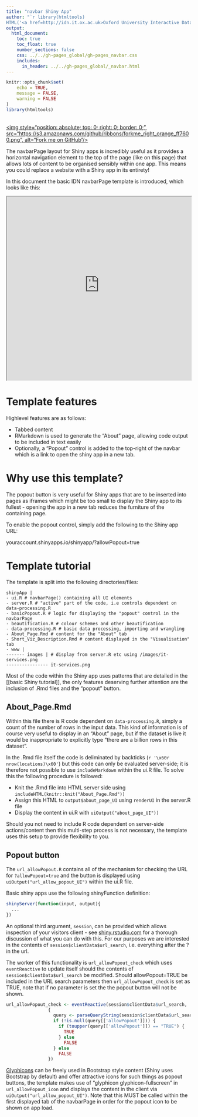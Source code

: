 ```yaml
---
title: "navbar Shiny App"
author: "`r library(htmltools)
HTML('<a href=http://idn.it.ox.ac.uk>Oxford University Interactive Data Network</a>')`"
output: 
  html_document:
    toc: true
    toc_float: true
    number_sections: false
    css: ../../gh-pages_global/gh-pages_navbar.css
    includes:
      in_header: ../../gh-pages_global/_navbar.html
---
```

```r
knitr::opts_chunk$set(
	echo = TRUE,
	message = FALSE,
	warning = FALSE
)
library(htmltools)
```

<a href="https://github.com/ox-it/OxfordIDN_Shiny-App-Templates/layouts/navbarPage" target="blank">  
<img style="position: absolute; top: 0; right: 0; border: 0;",
             src="https://s3.amazonaws.com/github/ribbons/forkme_right_orange_ff7600.png",
             alt="Fork me on GitHub"/>
</a>

The navbarPage layout for Shiny apps is incredibly useful as it provides a horizontal navigation element to the top of the page (like on this page) that allows lots of content to be organised sensibly within one app. This means you could replace a website with a Shiny app in its entirety!

In this document the basic IDN navbarPage template is introduced, which looks like this:

<iframe src=https://livedataoxford.shinyapps.io/shinytemplate_navbarpage-popout/?allowPopout=true/ width="100%" height="500px"></iframe>

# Template features

Highlevel features are as follows:

- Tabbed content
- RMarkdown is used to generate the "About" page, allowing code output to be included in text easily
- Optionally, a "Popout" control is added to the top-right of the navbar which is a link to open the shiny app in a new tab.

# Why use this template?

The popout button is very useful for Shiny apps that are to be inserted into pages as iframes which might be too small to display the Shiny app to its fullest - opening the app in a new tab reduces the furniture of the containing page.

To enable the popout control, simply add the following to the Shiny app URL:

youraccount.shinyapps.io/shinyapp/?allowPopout=true

# Template tutorial

The template is split into the following directories/files:

    shinyApp |
    - ui.R # navbarPage() containing all UI elements
    - server.R # "active" part of the code, i.e controls dependent on data-processing.R
    - basicPopout.R # logic for displaying the "popout" control in the navbarPage
    - beautification.R # colour schemes and other beautification
    - data-processing.R # basic data processing, importing and wrangling
    - About_Page.Rmd # content for the "About" tab
    - Short_Viz_Description.Rmd # content displayed in the "Visualisation" tab
    - www |
    ------- images | # display from server.R etc using /images/it-services.png
    ---------------- it-services.png
    
Most of the code within the Shiny app uses patterns that are detailed in the [[basic Shiny tutorial]], the only features deserving further attention are the inclusion of .Rmd files and the "popout" button.

## About_Page.Rmd

Within this file there is R code dependent on `data-processing.R`, simply a count of the number of rows in the input data. This kind of information is of course very useful to display in an "About" page, but if the dataset is live it would be inappropriate to explicitly type "there are a billion rows in this dataset".

In the .Rmd file itself the code is deliminated by backticks (`r '\x60r nrow(locations)\x60'`) but this code can only be evaluated server-side; it is therefore not possible to use `includeMarkdown` within the ui.R file. To solve this the following procedure is followed:

- Knit the .Rmd file into HTML server side using `includeHTML(knitr::knit("About_Page.Rmd"))`
- Assign this HTML to `output$about_page_UI` using `renderUI` in the server.R file
- Display the content in ui.R with `uiOutput("about_page_UI"))`

Should you not need to include R code dependent on server-side actions/content then this multi-step process is not necessary, the template uses this setup to provide flexibility to you.

## Popout button

The `url_allowPopout.R` contains all of the mechanism for checking the URL for `?allowPopout=true` and the button is displayed using `uiOutput("url_allow_popout_UI")` within the ui.R file.

Basic shiny apps use the following shinyFunction definition:

```r
shinyServer(function(input, output){
  ...
})
```

An optional third argument, `session`, can be provided which allows inspection of your visitors client - see [shiny.rstudio.com](http://shiny.rstudio.com/articles/client-data.html) for a thorough discussion of what you can do with this. For our purposes we are interested in the contents of `session$clientData$url_search`, i.e. everything after the ? in the url.

The worker of this functionality is `url_allowPopout_check` which uses `eventReactive` to update itself should the contents of `session$clientData$url_search` be modified. Should allowPopout=TRUE be included in the URL search parameters then `url_allowPopout_check` is set as TRUE, note that if no parameter is set the the popout button will not be shown.

```r
url_allowPopout_check <- eventReactive(session$clientData$url_search,
                {
                  query <- parseQueryString(session$clientData$url_search)
                  if (!is.null(query[['allowPopout']])) {
                    if (toupper(query[['allowPopout']]) == "TRUE") {
                      TRUE
                    } else
                      FALSE
                  } else
                    FALSE
                })
```

[Glyphicons](http://getbootstrap.com/components/) can be freely used in Bootstrap style content (Shiny uses Bootstrap by default) and offer attractive icons for such things as popout buttons, the template makes use of "glyphicon glyphicon-fullscreen" in `url_allowPopout_icon` and displays the content in the client via `uiOutput("url_allow_popout_UI")`. Note that this MUST be called within the first displayed tab of the navbarPage in order for the popout icon to be shown on app load.









